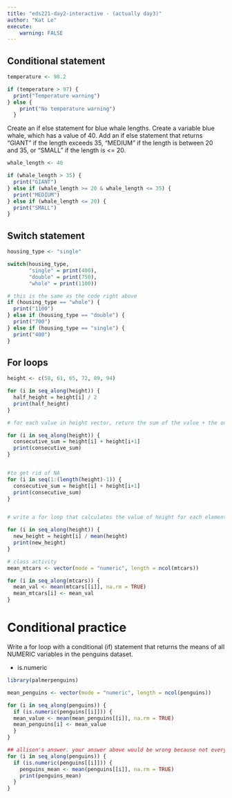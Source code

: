 ```yaml
---
title: "eds221-day2-interactive - (actually day3)"
author: "Kat Le"
execute:
    warning: FALSE
---
```


## Conditional statement

```r
temperature <- 98.2

if (temperature > 97) {
  print("Temperature warning") 
} else {
    print("No temperature warning")
  }
```

Create an if else statement for blue whale lengths. Create a variable blue whale, which has a value of 40. Add an if else statement that returns "GIANT" if the length exceeds 35, "MEDIUM" if the length is between 20 and 35, or "SMALL" if the length is \<= 20.

```r
whale_length <- 40

if (whale_length > 35) {
  print("GIANT")
} else if (whale_length >= 20 & whale_length <= 35) {
  print("MEDIUM")
} else if (whale_length <= 20) {
  print("SMALL")
}
```

## Switch statement

```r
housing_type <- "single"

switch(housing_type,
       "single" = print(400),
       "double" = print(750),
       "whole" = print(1100))

# this is the same as the code right above
if (housing_type == "whole") {
  print("1100")
} else if (housing_type == "double") {
  print("700")
} else if (housing_type == "single") {
  print("400")
}
```

## For loops

```r
height <- c(58, 61, 65, 72, 89, 94)

for (i in seq_along(height)) {
  half_height = height[i] / 2
  print(half_height)
}

# for each value in height vector, return the sum of the value + the one right after it

for (i in seq_along(height)) {
  consecutive_sum = height[i] + height[i+1]
  print(consecutive_sum)
}


#to get rid of NA
for (i in seq(1:(length(height)-1)) {
  consecutive_sum = height[i] + height[i+1]
  print(consecutive_sum)
}


# write a for loop that calculates the value of height for each element divided by the mean of the entire height vector

for (i in seq_along(height)) {
  new_height = height[i] / mean(height)
  print(new_height)
}
```

```r
# class activity
mean_mtcars <- vector(mode = "numeric", length = ncol(mtcars))

for (i in seq_along(mtcars)) {
  mean_val <- mean(mtcars[[i]], na.rm = TRUE)
  mean_mtcars[i] <- mean_val
}
```

# Conditional practice

Write a for loop with a conditional (if) statement that returns the means of all NUMERIC variables in the penguins dataset.

-   is.numeric

```r
library(palmerpenguins)

mean_penguins <- vector(mode = "numeric", length = ncol(penguins))

for (i in seq_along(penguins)) {
  if (is.numeric(penguins[[i]])) {
  mean_value <- mean(mean_penguins[[i]], na.rm = TRUE)
  mean_penguins[i] <- mean_value
  }
}

## allison's answer. your answer above would be wrong because not every column will be a numeric class - you need to skip over other classes.
for (i in seq_along(penguins)) {
  if (is.numeric(penguins[[i]])) {
    penguins_mean <- mean(penguins[[i]], na.rm = TRUE)
    print(penguins_mean)
  }
}
```
